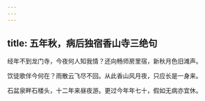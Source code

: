 ```yaml
---
---
---
```

title: 五年秋，病后独宿香山寺三绝句
---



经年不到龙门寺，今夜何人知我情？还向畅师房里宿，新秋月色旧滩声。

饮徒歌伴今何在？雨散云飞尽不回。从此香山风月夜，只应长是一身来。

石盆泉畔石楼头，十二年来昼夜游。更过今年年七十，假如无病亦宜休。